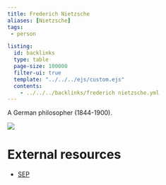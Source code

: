 ```yaml
---
title: Frederich Nietzsche
aliases: [Nietzsche]
tags: 
 - person

listing:
  id: backlinks
  type: table
  page-size: 100000
  filter-ui: true
  template: "../../../ejs/custom.ejs"
  contents:
    - ../../../backlinks/frederich nietzsche.yml
---
```


A German philosopher (1844-1900).

![](/images/headshots/neitzsche.jpeg)


# External resources
- [SEP](https://plato.stanford.edu/entries/nietzsche/)



